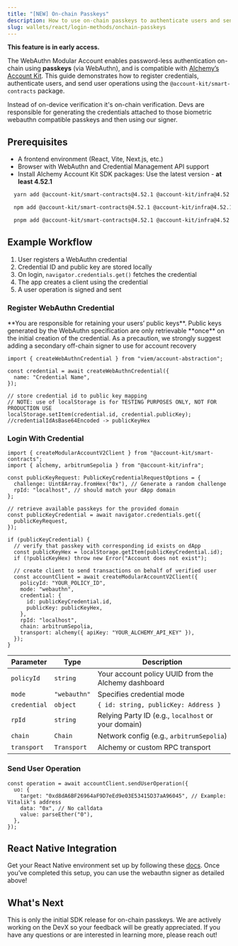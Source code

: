 ```yaml
---
title: "[NEW] On-chain Passkeys"
description: How to use on-chain passkeys to authenticate users and send user operations
slug: wallets/react/login-methods/onchain-passkeys
---
```


<Warning>**This feature is in early access.**</Warning>

The WebAuthn Modular Account enables password-less authentication on-chain using **passkeys** (via WebAuthn), and is compatible with [Alchemy’s Account Kit](/wallets). This guide demonstrates how to register credentials, authenticate users, and send user operations using the `@account-kit/smart-contracts` package.

Instead of on-device verification it's on-chain verification. Devs are responsible for generating the credentials attached to those biometric webauthn compatible passkeys and then using our signer.

## Prerequisites

- A frontend environment (React, Vite, Next.js, etc.)
- Browser with WebAuthn and Credential Management API support
- Install Alchemy Account Kit SDK packages: Use the latest version - **at least 4.52.1**

<CodeBlocks>

```bash yarn
  yarn add @account-kit/smart-contracts@4.52.1 @account-kit/infra@4.52.1 viem
```

```bash npm
  npm add @account-kit/smart-contracts@4.52.1 @account-kit/infra@4.52.1 viem
```

```bash pnpm
  pnpm add @account-kit/smart-contracts@4.52.1 @account-kit/infra@4.52.1 viem
```

</CodeBlocks>

## Example Workflow

1. User registers a WebAuthn credential
2. Credential ID and public key are stored locally
3. On login, `navigator.credentials.get()` fetches the credential
4. The app creates a client using the credential
5. A user operation is signed and sent

### Register WebAuthn Credential

<Warning>
  **You are responsible for retaining your users’ public keys**. Public keys
  generated by the WebAuthn specification are only retrievable **once** on the
  initial creation of the credential. As a precaution, we strongly suggest
  adding a secondary off-chain signer to use for account recovery
</Warning>

```tsx twoslash
import { createWebAuthnCredential } from "viem/account-abstraction";

const credential = await createWebAuthnCredential({
  name: "Credential Name",
});

// store credential id to public key mapping
// NOTE: use of localStorage is for TESTING PURPOSES ONLY, NOT FOR PRODUCTION USE
localStorage.setItem(credential.id, credential.publicKey); //credentialIdAsBase64Encoded -> publicKeyHex
```

### Login With Credential

```tsx twoslash
import { createModularAccountV2Client } from "@account-kit/smart-contracts";
import { alchemy, arbitrumSepolia } from "@account-kit/infra";

const publicKeyRequest: PublicKeyCredentialRequestOptions = {
  challenge: Uint8Array.fromHex("0x"), // Generate a random challenge
  rpId: "localhost", // should match your dApp domain
};

// retrieve available passkeys for the provided domain
const publicKeyCredential = await navigator.credentials.get({
  publicKeyRequest,
});

if (publicKeyCredential) {
  // verify that passkey with corresponding id exists on dApp
  const publicKeyHex = localStorage.getItem(publicKeyCredential.id);
  if (!publicKeyHex) throw new Error("Account does not exist");

  // create client to send transactions on behalf of verified user
  const accountClient = await createModularAccountV2Client({
    policyId: "YOUR_POLICY_ID",
    mode: "webauthn",
    credential: {
      id: publicKeyCredential.id,
      publicKey: publicKeyHex,
    },
    rpId: "localhost",
    chain: arbitrumSepolia,
    transport: alchemy({ apiKey: "YOUR_ALCHEMY_API_KEY" }),
  });
}
```

<Accordion title="`createModularAccountV2Client` Parameters">

| Parameter    | Type         | Description                                         |
| ------------ | ------------ | --------------------------------------------------- |
| `policyId`   | `string`     | Your account policy UUID from the Alchemy dashboard |
| `mode`       | `"webauthn"` | Specifies credential mode                           |
| `credential` | `object`     | `{ id: string, publicKey: Address }`                |
| `rpId`       | `string`     | Relying Party ID (e.g., `localhost` or your domain) |
| `chain`      | `Chain`      | Network config (e.g., `arbitrumSepolia`)            |
| `transport`  | `Transport`  | Alchemy or custom RPC transport                     |

</Accordion>

### Send User Operation

```tsx
const operation = await accountClient.sendUserOperation({
  uo: {
    target: "0xd8dA6BF26964aF9D7eEd9e03E53415D37aA96045", // Example: Vitalik's address
    data: "0x", // No calldata
    value: parseEther("0"),
  },
});
```

## React Native Integration

Get your React Native environment set up by following these [docs](/wallets/react-native/overview). Once you’ve completed this setup, you can use the webauthn signer as detailed above!

## What's Next

This is only the initial SDK release for on-chain passkeys. We are actively working on the DevX so your feedback will be greatly appreciated. If you have any questions or are interested in learning more, please reach out!
